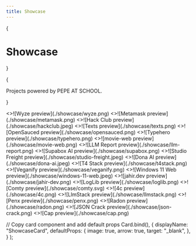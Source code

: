 ```yaml
---
title: Showcase
---
```



{<h1 className="mt-10 mb-4 text-center text-[2.5rem] font-bold tracking-tight">Showcase</h1>}

{<p className="mb-16 text-center text-lg text-gray-500 dark:text-gray-400">Projects powered by PEPE AT SCHOOL.</p>}

<Cards>
  <ShowcaseCard title="Wyze" href="https://wyze.com/">
    <>![Wyze preview](./showcase/wyze.png)</>
  </ShowcaseCard>
  <ShowcaseCard title="Metamask" href="https://metamask.io/">
    <>![Metamask preview](./showcase/metamask.png)</>
  </ShowcaseCard>
  <ShowcaseCard title="Hack Club" href="https://hackclub.com/">
    <>![Hack Club preview](./showcase/hackclub.jpeg)</>
  </ShowcaseCard>
  <ShowcaseCard title="Texts" href="https://texts.com/">
    <>![Texts preview](./showcase/texts.png)</>
  </ShowcaseCard>
  <ShowcaseCard title="OpenSauced" href="https://opensauced.pizza/">
    <>![OpenSauced preview](./showcase/opensauced.png)</>
  </ShowcaseCard>
  <ShowcaseCard title="Typehero" href="https://typehero.dev/">
    <>![Typehero preview](./showcase/typehero.png)</>
  </ShowcaseCard>
  <ShowcaseCard title="movie-web" href="https://movie-web.app/">
    <>![movie-web preview](./showcase/movie-web.png)</>
  </ShowcaseCard>
  <ShowcaseCard title="LLM Report" href="https://llm.report/">
    <>![LLM Report preview](./showcase/llm-report.png)</>
  </ShowcaseCard>
  <ShowcaseCard title="Supabox AI" href="https://supaboxai.com/">
    <>![Supabox AI preview](./showcase/supabox.png)</>
  </ShowcaseCard>
  <ShowcaseCard title="Studio Freight" href="https://studiofreight.com/">
    <>![Studio Freight preview](./showcase/studio-freight.jpeg)</>
  </ShowcaseCard>
  <ShowcaseCard title="Dona AI" href="https://dona.ai/">
    <>![Dona AI preview](./showcase/dona-ai.jpeg)</>
  </ShowcaseCard>
  <ShowcaseCard title="T4 Stack" href="https://t4stack.com/">
    <>![T4 Stack preview](./showcase/t4stack.png)</>
  </ShowcaseCard>
  <ShowcaseCard title="Veganify" href="https://veganify.app/">
    <>![Veganify preview](./showcase/veganify.png)</>
  </ShowcaseCard>
  <ShowcaseCard
    title="Windows 11 Web"
    href="https://github.com/PiyushSuthar/Windows-11-Web">
    <>![Windows 11 Web preview](./showcase/windows-11-web.jpeg)</>
  </ShowcaseCard>
  <ShowcaseCard title="jahir.dev" href="https://jahir.dev/">
    <>![jahir.dev preview](./showcase/jahir-dev.png)</>
  </ShowcaseCard>
  <ShowcaseCard title="LogLib" href="https://www.loglib.io/">
    <>![LogLib preview](./showcase/loglib.png)</>
  </ShowcaseCard>
  <ShowcaseCard title="Comty" href="https://github.com/ragestudio/comty">
    <>![Comty preview](./showcase/comty.svg)</>
  </ShowcaseCard>
  <ShowcaseCard title="4c" href="https://4c.rocks">
    <>![4c preview](./showcase/4c.png)</>
  </ShowcaseCard>
  <ShowcaseCard title="LlmStack" href="https://llmstack.ai/">
    <>![LlmStack preview](./showcase/llmstack.png)</>
  </ShowcaseCard>
  <ShowcaseCard title="Penx" href="https://www.penx.io/">
    <>![Penx preview](./showcase/penx.png)</>
  </ShowcaseCard>
  <ShowcaseCard title="Radon" href="https://radon.games/">
    <>![Radon preview](./showcase/radon.png)</>
  </ShowcaseCard>
  <ShowcaseCard title="JSON Crack" href="https://jsoncrack.com/">
    <>![JSON Crack preview](./showcase/json-crack.png)</>
  </ShowcaseCard>
  <ShowcaseCard title="Cap" href="https://cap.so/">
    <>![Cap preview](./showcase/cap.png)</>
  </ShowcaseCard>
</Cards>

  // Copy card component and add default props
  Card.bind(),
  {
    displayName: "ShowcaseCard",
    defaultProps: {
      image: true,
      arrow: true,
      target: "_blank",
    },
  }
);

<style global jsx>{`
  img {
    aspect-ratio: 12/6.3;
    object-fit: cover;
  }
`}</style>
